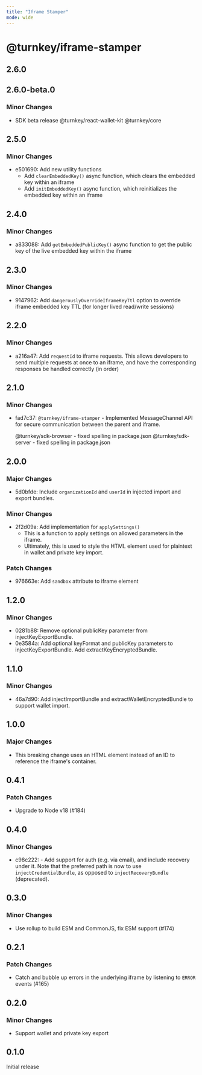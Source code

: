 ```yaml
---
title: "Iframe Stamper"
mode: wide
---
```


# @turnkey/iframe-stamper

## 2.6.0

## 2.6.0-beta.0

### Minor Changes

- SDK beta release @turnkey/react-wallet-kit @turnkey/core

## 2.5.0

### Minor Changes

- e501690: Add new utility functions
  - Add `clearEmbeddedKey()` async function, which clears the embedded key within an iframe
  - Add `initEmbeddedKey()` async function, which reinitializes the embedded key within an iframe

## 2.4.0

### Minor Changes

- a833088: Add `getEmbeddedPublicKey()` async function to get the public key of the live embedded key within the iframe

## 2.3.0

### Minor Changes

- 9147962: Add `dangerouslyOverrideIframeKeyTtl` option to override iframe embedded key TTL (for longer lived read/write sessions)

## 2.2.0

### Minor Changes

- a216a47: Add `requestId` to iframe requests. This allows developers to send multiple requests at once to an iframe, and have the corresponding responses be handled correctly (in order)

## 2.1.0

### Minor Changes

- fad7c37: `@turnkey/iframe-stamper` - Implemented MessageChannel API for secure communication between the parent and iframe.

  @turnkey/sdk-browser - fixed spelling in package.json
  @turnkey/sdk-server - fixed spelling in package.json

## 2.0.0

### Major Changes

- 5d0bfde: Include `organizationId` and `userId` in injected import and export bundles.

### Minor Changes

- 2f2d09a: Add implementation for `applySettings()`
  - This is a function to apply settings on allowed parameters in the iframe.
  - Ultimately, this is used to style the HTML element used for plaintext in wallet and private key import.

### Patch Changes

- 976663e: Add `sandbox` attribute to iframe element

## 1.2.0

### Minor Changes

- 0281b88: Remove optional publicKey parameter from injectKeyExportBundle.
- 0e3584a: Add optional keyFormat and publicKey parameters to injectKeyExportBundle. Add extractKeyEncryptedBundle.

## 1.1.0

### Minor Changes

- 46a7d90: Add injectImportBundle and extractWalletEncryptedBundle to support wallet import.

## 1.0.0

### Major Changes

- This breaking change uses an HTML element instead of an ID to reference the iframe's container.

## 0.4.1

### Patch Changes

- Upgrade to Node v18 (#184)

## 0.4.0

### Minor Changes

- c98c222: - Add support for auth (e.g. via email), and include recovery under it. Note that the preferred path is now to use `injectCredentialBundle`, as opposed to `injectRecoveryBundle` (deprecated).

## 0.3.0

### Minor Changes

- Use rollup to build ESM and CommonJS, fix ESM support (#174)

## 0.2.1

### Patch Changes

- Catch and bubble up errors in the underlying iframe by listening to `ERROR` events (#165)

## 0.2.0

### Minor Changes

- Support wallet and private key export

## 0.1.0

Initial release